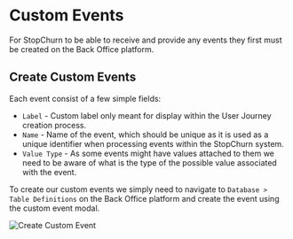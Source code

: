 # Custom Events

For StopChurn to be able to receive and provide any events they first must be created on the Back Office platform.

## Create Custom Events

Each event consist of a few simple fields:

- `Label` - Custom label only meant for display within the User Journey creation process. 
- `Name` - Name of the event, which should be unique as it is used as a unique identifier when processing events within the StopChurn system.
- `Value Type` - As some events might have values attached to them we need to be aware of what is the type of the possible value associated with the event.

To create our custom events we simply need to navigate to `Database > Table Definitions` on the Back Office platform and create the event using the custom event modal.

![Create Custom Event](images/create-custom-event.gif)
